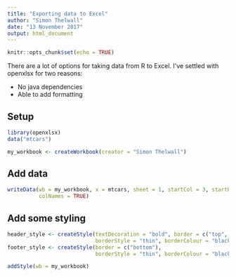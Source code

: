 ```yaml
---
title: "Exporting data to Excel"
author: "Simon Thelwall"
date: "13 November 2017"
output: html_document
---
```


```r
knitr::opts_chunk$set(echo = TRUE)
```

There are a lot of options for taking data from R to Excel. 
I've settled with openxlsx for two reasons:

 * No java dependencies
 * Able to add formatting 
 
## Setup 

```r
library(openxlsx)
data("mtcars")

my_workbook <- createWorkbook(creator = "Simon Thelwall")
```

## Add data

```r
writeData(wb = my_workbook, x = mtcars, sheet = 1, startCol = 3, startRow = 3,
          colNames = TRUE)
```

## Add some styling

```r
header_style <- createStyle(textDecoration = "bold", border = c("top", "bottom"),
                            borderStyle = "thin", borderColour = "black")
footer_style <- createStyle(border = c("bottom"),
                            borderStyle = "thin", borderColour = "black")

addStyle(wb = my_workbook)
```
